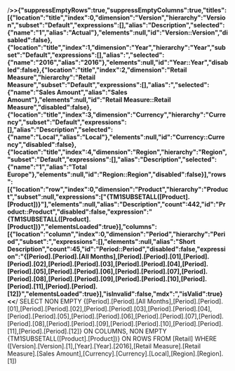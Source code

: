 /**>>{"suppressEmptyRows":true,"suppressEmptyColumns":true,"titles":[{"location":"title","index":0,"dimension":"Version","hierarchy":"Version","subset":"Default","expressions":[],"alias":"Description","selected":{"name":"1","alias":"Actual"},"elements":null,"id":"Version::Version","disabled":false},{"location":"title","index":1,"dimension":"Year","hierarchy":"Year","subset":"Default","expressions":[],"alias":","selected":{"name":"2016","alias":"2016"},"elements":null,"id":"Year::Year","disabled":false},{"location":"title","index":2,"dimension":"Retail Measure","hierarchy":"Retail Measure","subset":"Default","expressions":[],"alias":","selected":{"name":"Sales Amount","alias":"Sales Amount"},"elements":null,"id":"Retail Measure::Retail Measure","disabled":false},{"location":"title","index":3,"dimension":"Currency","hierarchy":"Currency","subset":"Default","expressions":[],"alias":"Description","selected":{"name":"Local","alias":"Local"},"elements":null,"id":"Currency::Currency","disabled":false},{"location":"title","index":4,"dimension":"Region","hierarchy":"Region","subset":"Default","expressions":[],"alias":"Description","selected":{"name":"1","alias":"Total Europe"},"elements":null,"id":"Region::Region","disabled":false}],"rows":[{"location":"row","index":0,"dimension":"Product","hierarchy":"Product","subset":null,"expressions":["{TM1SUBSETALL([Product].[Product])}"],"elements":null,"alias":"Description","count":442,"id":"Product::Product","disabled":false,"expression":"{TM1SUBSETALL([Product].[Product])}","elementsLoaded":true}],"columns":[{"location":"column","index":0,"dimension":"Period","hierarchy":"Period","subset":","expressions":[],"elements":null,"alias":"Short Description","count":45,"id":"Period::Period","disabled":false,"expression":"{[Period].[Period].[All Months],[Period].[Period].[01],[Period].[Period].[02],[Period].[Period].[03],[Period].[Period].[04],[Period].[Period].[05],[Period].[Period].[06],[Period].[Period].[07],[Period].[Period].[08],[Period].[Period].[09],[Period].[Period].[10],[Period].[Period].[11],[Period].[Period].[12]}","elementsLoaded":true}],"isInvalid":false,"mdx":","isValid":true}<<**/ SELECT NON EMPTY {[Period].[Period].[All Months],[Period].[Period].[01],[Period].[Period].[02],[Period].[Period].[03],[Period].[Period].[04],[Period].[Period].[05],[Period].[Period].[06],[Period].[Period].[07],[Period].[Period].[08],[Period].[Period].[09],[Period].[Period].[10],[Period].[Period].[11],[Period].[Period].[12]} ON COLUMNS, NON EMPTY {TM1SUBSETALL([Product].[Product])} ON ROWS  FROM [Retail] WHERE ([Version].[Version].[1],[Year].[Year].[2016],[Retail Measure].[Retail Measure].[Sales Amount],[Currency].[Currency].[Local],[Region].[Region].[1])